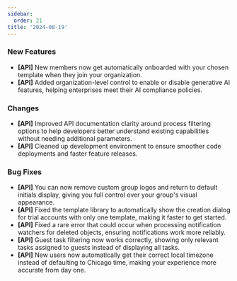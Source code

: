 ```yaml
---
sidebar:
  order: 21
title: '2024-08-19'
---
```


### New Features

- **[API]** New members now get automatically onboarded with your chosen template when they join your organization.
- **[API]** Added organization-level control to enable or disable generative AI features, helping enterprises meet their AI compliance policies.

### Changes

- **[API]** Improved API documentation clarity around process filtering options to help developers better understand existing capabilities without needing additional parameters.
- **[API]** Cleaned up development environment to ensure smoother code deployments and faster feature releases.

### Bug Fixes

- **[API]** You can now remove custom group logos and return to default initials display, giving you full control over your group's visual appearance.
- **[API]** Fixed the template library to automatically show the creation dialog for trial accounts with only one template, making it faster to get started.
- **[API]** Fixed a rare error that could occur when processing notification watchers for deleted objects, ensuring notifications work more reliably.
- **[API]** Guest task filtering now works correctly, showing only relevant tasks assigned to guests instead of displaying all tasks.
- **[API]** New users now automatically get their correct local timezone instead of defaulting to Chicago time, making your experience more accurate from day one.